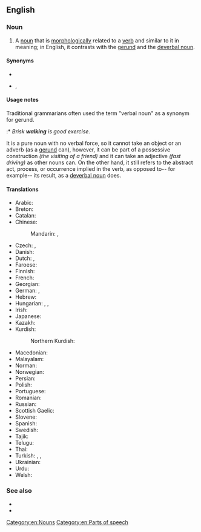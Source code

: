 ==English==
{{wikipedia}}

===Noun===
{{en-noun}}

# {{lb|en|grammar}} A [[noun]] that is [[morphologically]] related to a [[verb]] and similar to it in meaning; in English, it contrasts with the [[gerund]] and the [[deverbal noun]].

====Synonyms====
* {{l|en|verbal substantive}}
* {{qualifier|in Arabic grammar}} {{l|en|masdar}}, {{l|en|nomen verbi}}

====Usage notes====
Traditional grammarians often used the term "verbal noun" as a synonym for gerund.
:* ''Brisk '''walking''' is good exercise.''

It is a pure noun with no verbal force, so it cannot take an object or an adverb (as a [[gerund]] can), however, it can be part of a possessive construction ''(the visiting of a friend)'' and it can take an adjective ''(fast driving)'' as other nouns can. On the other hand, it still refers to the abstract act, process, or occurrence implied in the verb, as opposed to-- for example-- its result, as a [[deverbal noun]] does.

====Translations====
{{trans-top|grammar: noun that is morphologically related to a verb and has similar meaning}}
* Arabic: {{t+|ar|مَصْدَر|m}}
* Breton: {{t+|br|anv-verb|m}}
* Catalan: {{t|ca|nom verbal|m}}
* Chinese:
*: Mandarin: {{t+|cmn|動名詞|sc=Hani}}, {{t+|cmn|动名词|tr=dòngmíngcí|sc=Hani}}
* Czech: {{t|cs|podstatné jméno slovesné|n}}, {{t|cs|verbální substantivum|n}}
* Danish: {{t|da|verbalsubstantiv|n}}
* Dutch: {{t|nl|verbaalsubstantief|n}}, {{t|nl|verbaalnomen|n}}
* Faroese: {{t|fo|sagnarnavnorð|n}}
* Finnish: {{t|fi|verbin nimitapa}}
* French: {{t|fr|nom verbal|m}}
* Georgian: {{t|ka|სახელზმნა}}
* German: {{t|de|Verbalnomen|n}}, {{t+|de|Verbalsubstantiv|n}}
* Hebrew: {{t|he|שם פעולה|m|alt=שם פעולה / שֵׁם פְּעֻלּה|tr=shem-pe'ulá|sc=Hebr}}
* Hungarian: {{t|hu|[[igéből]] [[képzett]] [[főnév]]}}, {{t|hu|deverbális főnév}}, {{t|hu|nomen actionis}}
* Irish: {{t|ga|ainm briathartha|m}}
* Japanese: {{t+|ja|動名詞|tr=どうめいし, dōmeishi|sc=Jpan}}
* Kazakh: {{t|kk|масдар}}
* Kurdish:
*: Northern Kurdish: {{t+|kmr|mesder}}
{{trans-mid}}
* Macedonian: {{t|mk|глаголска именка|f}}
* Malayalam: {{t+|ml|ക്രിയാനാമം}}
* Norman: {{t|nrf|nom vèrbal|m}}
* Norwegian: {{t|no|verbalsubstantiv|n}}
* Persian: {{t+|fa|مصدر|m|tr=masdar}}
* Polish: {{t+|pl|rzeczownik odczasownikowy|m}}
* Portuguese: {{t|pt|substantivo verbal|m}}
* Romanian: {{t|ro|substantiv verbal|n}}
* Russian: {{t+|ru|отглаго́льное существи́тельное|n}}
* Scottish Gaelic: {{t|gd|ainmear gnìomhaireach|m}}
* Slovene: {{t|sl|glágolnik}}
* Spanish: {{t|es|nombre verbal|m}}
* Swedish: {{t|sv|substantifierat verb}}
* Tajik: {{t|tg|масдар}}
* Telugu: {{t|te|క్రియావిశేష్యము}}
* Thai: {{t+|th|อาการนาม}}
* Turkish: {{t|tr|ad-fiil}}, {{t+|tr|isim-fiil}}, {{t+|tr|mastar}}
* Ukrainian: {{t|uk|віддієслі́вний іме́нник|m}}
* Urdu: {{t+|ur|مَصْدَر|tr=masdar}}
* Welsh: {{t+|cy|berfenw|m}}
{{trans-bottom}}

===See also===
* {{l|en|masdar}}
* {{l|en|phrasal noun}}

[[Category:en:Nouns]]
[[Category:en:Parts of speech]]
